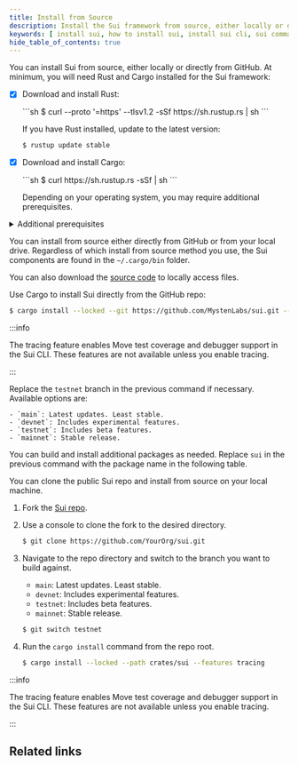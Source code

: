 ```yaml
---
title: Install from Source
description: Install the Sui framework from source, either locally or directly from GitHub.
keywords: [ install sui, how to install sui, install sui cli, sui command line interface, install from source, source install ]
hide_table_of_contents: true
---
```


<ImportContent source="info-easy-install" mode="snippet" /> 

You can install Sui from source, either locally or directly from GitHub. At minimum, you will need Rust and Cargo installed for the Sui framework: 

- [x] Download and install Rust: 
  <div className="pl-8">
    ```sh
    $ curl --proto '=https' --tlsv1.2 -sSf https://sh.rustup.rs | sh
    ```

    If you have Rust installed, update to the latest version: 
  
    ```sh
    $ rustup update stable
    ```
  </div>
- [x] Download and install Cargo:
  <div className="pl-8">
    ```sh
    $ curl https://sh.rustup.rs -sSf | sh
    ```
  </div>
  
  Depending on your operating system, you may require additional prerequisites.

<details>
<summary>
Additional prerequisites
</summary>
<ImportContent source="install-prereqs.mdx" mode="snippet" />
</details>

You can install from source either directly from GitHub or from your local drive. Regardless of which install from source method you use, the Sui components are found in the `~/.cargo/bin` folder.

You can also download the [source code](/references/contribute/sui-environment) to locally access files.

<Tabs>

<TabItem label="GitHub source" value="github">

Use Cargo to install Sui directly from the GitHub repo: 

```sh
$ cargo install --locked --git https://github.com/MystenLabs/sui.git --branch testnet sui --features tracing
```

:::info

The tracing feature enables Move test coverage and debugger support in the Sui CLI. These features are not available unless you enable tracing.

:::

Replace the `testnet` branch in the previous command if necessary. Available options are:

    - `main`: Latest updates. Least stable.
    - `devnet`: Includes experimental features.
    - `testnet`: Includes beta features.
    - `mainnet`: Stable release.

You can build and install additional packages as needed. Replace `sui` in the previous command with the package name in the following table.

<ImportContent source="lists/binaries-file-list.mdx" mode="snippet" />

</TabItem>

<TabItem label="Local source" value="local">

You can clone the public Sui repo and install from source on your local machine.

1. Fork the [Sui repo](https://github.com/MystenLabs/sui).

1. Use a console to clone the fork to the desired directory. 

    ```sh
    $ git clone https://github.com/YourOrg/sui.git
    ```
1. Navigate to the repo directory and switch to the branch you want to build against.

    - `main`: Latest updates. Least stable.
    - `devnet`: Includes experimental features.
    - `testnet`: Includes beta features.
    - `mainnet`: Stable release.

    ```sh
    $ git switch testnet
    ```

1. Run the `cargo install` command from the repo root.

    ```sh
    $ cargo install --locked --path crates/sui --features tracing
    ```

:::info

The tracing feature enables Move test coverage and debugger support in the Sui CLI. These features are not available unless you enable tracing.

:::

</TabItem>

</Tabs>

## Related links

<RelatedLink to="/guides/developer/getting-started/sui-install.mdx" />
<RelatedLink to="/guides/developer/getting-started/install-binaries.mdx" />
